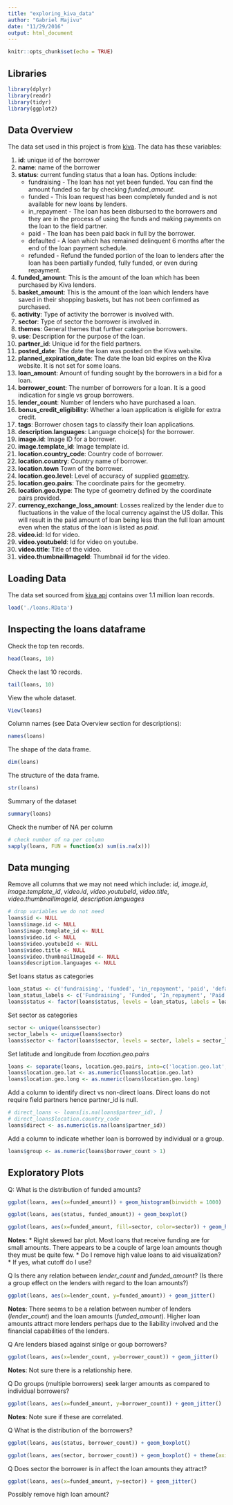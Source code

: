 ```yaml
---
title: "exploring_kiva_data"
author: "Gabriel Majivu"
date: "11/29/2016"
output: html_document
---
```


```r
knitr::opts_chunk$set(echo = TRUE)
```

## Libraries

```r
library(dplyr)
library(readr)
library(tidyr)
library(ggplot2)
```

## Data Overview

The data set used in this project is from [kiva](https://www.kiva.org/). The data has these variables:

1. __id__: unique id of the borrower
2. __name__: name of the borrower
3. __status__: current funding status that a loan has. Options include:
    * fundraising - The loan has not yet been funded. You can find the amount funded so far by checking _funded_amount_.
    * funded - This loan request has been completely funded and is not available for new loans by lenders.
    * in_repayment - The loan has been disbursed to the borrowers and they are in the process of using the funds and making payments on the loan to the field partner.
    * paid - The loan has been paid back in full by the borrower.
    * defaulted - A loan which has remained delinquent 6 months after the end of the loan payment schedule.
    * refunded - Refund the funded portion of the loan to lenders after the loan has been partially funded, fully funded, or even during repayment.
4. __funded_amount__: This is the amount of the loan which has been purchased by Kiva lenders.
5. __basket_amount__: This is the amount of the loan which lenders have saved in their shopping baskets, but has not been confirmed as purchased.
6. __activity__: Type of activity the borrower is involved with.
7. __sector__: Type of sector the borrower is involved in.
8. __themes__: General themes that further categorise borrowers.
9. __use__: Description for the purpose of the loan.
10. __partner_id__: Unique id for the field partners.
11. __posted_date__: The date the loan was posted on the Kiva website.
12. __planned_expiration_date__: The date the loan bid expires on the Kiva website. It is not set for some loans.
13. __loan_amount__: Amount of funding sought by the borrowers in a bid for a loan.
14. __borrower_count__: The number of borrowers for a loan. It is a good indication for single vs group borrowers.
15. __lender_count__: Number of lenders who have purchased a loan.
16. __bonus_credit_eligibility__: Whether a loan application is eligible for extra credit.
17. __tags__: Borrower chosen tags to classify their loan applications.
18. __description.languages__: Language choice(s) for the borrower.
19. __image.id__: Image ID for a borrower.
20. __image.template_id__: Image template id.
21. __location.country_code__: Country code of borrower.
22. __location.country__: Country name of borrower.
23. __location.town__ Town of the borrower.
24. __location.geo.level__: Level of accuracy of supplied [geometry](http://www.georss.org/model).
25. __location.geo.pairs__: The coordinate pairs for the geometry.
25. __location.geo.type__: The type of geometry defined by the coordinate pairs provided.
27. __currency_exchange_loss_amount__: Losses realized by the lender due to fluctuations in the value of the local currency against the US dollar. This will result in the paid amount of loan being less than the full loan amount even when the status of the loan is listed as _paid_.
28. __video.id__: Id for video.
29. __video.youtubeId__: Id for video on youtube.
30. __video.title__: Title of the video.
31. __video.thumbnailImageId__: Thumbnail id for the video.

## Loading Data

The data set sourced from [kiva api](http://build.kiva.org/docs/data) contains over 1.1 million loan records.

```r
load('./loans.RData')
```

## Inspecting the loans dataframe

Check the top ten records.

```r
head(loans, 10)
```

Check the last 10 records.

```r
tail(loans, 10)
```

View the whole dataset.

```r
View(loans)
```

Column names (see Data Overview section for descriptions):

```r
names(loans)
```

The shape of the data frame.

```r
dim(loans)
```

The structure of the data frame.

```r
str(loans)
```

Summary of the dataset

```r
summary(loans)
```

Check the number of NA per column

```r
# check number of na per column
sapply(loans, FUN = function(x) sum(is.na(x)))
```

## Data munging

Remove all columns that we may not need which include: _id_, _image.id_, _image.template_id_, _video.id_, _video.youtubeId_, _video.title_, _video.thumbnailImageId_, _description.languages_

```r
# drop variables we do not need
loans$id <- NULL
loans$image.id <- NULL
loans$image.template_id <- NULL
loans$video.id <- NULL
loans$video.youtubeId <- NULL
loans$video.title <- NULL
loans$video.thumbnailImageId <- NULL
loans$description.languages <- NULL
```

Set loans status as categories

```r
loan_status <- c('fundraising', 'funded', 'in_repayment', 'paid', 'defaulted', 'refunded')
loan_status_labels <- c('Fundraising', 'Funded', 'In_repayment', 'Paid', 'Defaulted', 'Refunded')
loans$status <- factor(loans$status, levels = loan_status, labels = loan_status_labels)
```

Set sector as categories

```r
sector <- unique(loans$sector)
sector_labels <- unique(loans$sector)
loans$sector <- factor(loans$sector, levels = sector, labels = sector_labels)
```

Set latitude and longitude from _location.geo.pairs_

```r
loans <- separate(loans, location.geo.pairs, into=c('location.geo.lat', 'location.geo.long'), sep=' ', remove = TRUE)
loans$location.geo.lat <- as.numeric(loans$location.geo.lat)
loans$location.geo.long <- as.numeric(loans$location.geo.long)
```

Add a column to identify direct vs non-direct loans. Direct loans do not require field partners hence partner_id is null.

```r
# direct_loans <- loans[is.na(loans$partner_id), ]
# direct_loans$location.country_code
loans$direct <- as.numeric(is.na(loans$partner_id))
```

Add a column to indicate whether loan is borrowed by individual or a group.

```r
loans$group <- as.numeric(loans$borrower_count > 1)
```

## Exploratory Plots

Q: What is the distribution of funded amounts?

```r
ggplot(loans, aes(x=funded_amount)) + geom_histogram(binwidth = 1000)
```


```r
ggplot(loans, aes(status, funded_amount)) + geom_boxplot()
```

```r
ggplot(loans, aes(x=funded_amount, fill=sector, color=sector)) + geom_histogram(binwidth = 1000)
```

__Notes__:
* Right skewed bar plot. Most loans that receive funding are for small amounts. There appears to be a couple of large loan amounts though they must be quite few.
* Do I remove high value loans to aid visualization?
* If yes, what cutoff do I use?

Q Is there any relation between _lender_count_ and _funded_amount_? (Is there a group effect on the lenders with regard to the loan amounts?)

```r
ggplot(loans, aes(x=lender_count, y=funded_amount)) + geom_jitter()
```

__Notes__:
There seems to be a relation between number of lenders (_lender_count_) and the loan amounts (_funded_amount_). Higher loan amounts attract more lenders perhaps due to the liability involved and the financial capabilities of the lenders.

Q Are lenders biased against sinlge or goup borrowers?

```r
ggplot(loans, aes(x=lender_count, y=borrower_count)) + geom_jitter()
```

__Notes__:
Not sure there is a relationship here.

Q Do groups (multiple borrowers) seek larger amounts as compared to individual borrowers?

```r
ggplot(loans, aes(x=funded_amount, y=borrower_count)) + geom_jitter()
```

__Notes__:
Note sure if these are correlated.

Q What is the distribution of the borrowers?

```r
ggplot(loans, aes(status, borrower_count)) + geom_boxplot()
```

```r
ggplot(loans, aes(sector, borrower_count)) + geom_boxplot() + theme(axis.text.x = element_text(angle=90, hjust=0, vjust=0))
```

Q Does sector the borrower is in affect the loan amounts they attract?

```r
ggplot(loans, aes(x=funded_amount, y=sector)) + geom_jitter()
```

Possibly remove high loan amount?